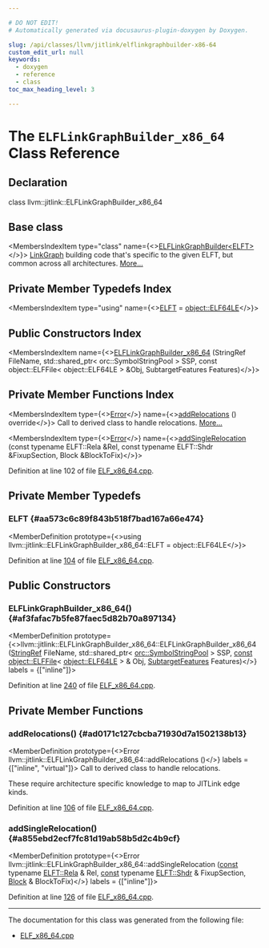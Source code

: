 ```yaml
---

# DO NOT EDIT!
# Automatically generated via docusaurus-plugin-doxygen by Doxygen.

slug: /api/classes/llvm/jitlink/elflinkgraphbuilder-x86-64
custom_edit_url: null
keywords:
  - doxygen
  - reference
  - class
toc_max_heading_level: 3

---
```





# The `ELFLinkGraphBuilder_x86_64` Class Reference

<DoxygenPage pluginConfig={pluginConfig}>



## Declaration

<CodeBlock>class llvm::jitlink::ELFLinkGraphBuilder_x86_64</CodeBlock>

## Base class

<MembersIndex>

<MembersIndexItem
  type="class"
  name={<><a href="/docs/api/classes/llvm/jitlink/elflinkgraphbuilder">ELFLinkGraphBuilder&lt;ELFT&gt;</a></>}>
<a href="/docs/api/classes/llvm/jitlink/linkgraph">LinkGraph</a> building code that&#39;s specific to the given ELFT, but common across all architectures. <a href="/docs/api/classes/llvm/jitlink/elflinkgraphbuilder/#details">More...</a>
</MembersIndexItem>

</MembersIndex>

## Private Member Typedefs Index

<MembersIndex>

<MembersIndexItem
  type="using"
  name={<><a href="#aa573c6c89f843b518f7bad167a66e474">ELFT</a> = <a href="/docs/api/namespaces/llvm/object/#acbaf5ce424b0203d3ce75f7b11ae912f">object::ELF64LE</a></>}>
</MembersIndexItem>

</MembersIndex>

## Public Constructors Index

<MembersIndex>

<MembersIndexItem
  name={<><a href="#af3fafac7b5fe87faec5d82b70a897134">ELFLinkGraphBuilder&#95;x86&#95;64</a> (StringRef FileName, std::shared&#95;ptr&lt; orc::SymbolStringPool &gt; SSP, const object::ELFFile&lt; object::ELF64LE &gt; &amp;Obj, SubtargetFeatures Features)</>}>
</MembersIndexItem>

</MembersIndex>

## Private Member Functions Index

<MembersIndex>

<MembersIndexItem
  type={<><a href="/docs/api/classes/llvm/error">Error</a></>}
  name={<><a href="#ad0171c127cbcba71930d7a1502138b13">addRelocations</a> () override</>}>
Call to derived class to handle relocations. <a href="#ad0171c127cbcba71930d7a1502138b13">More...</a>
</MembersIndexItem>

<MembersIndexItem
  type={<><a href="/docs/api/classes/llvm/error">Error</a></>}
  name={<><a href="#a855ebd2ecf7fc81d19ab58b5d2c4b9cf">addSingleRelocation</a> (const typename ELFT::Rela &amp;Rel, const typename ELFT::Shdr &amp;FixupSection, Block &amp;BlockToFix)</>}>
</MembersIndexItem>

</MembersIndex>


Definition at line 102 of file <a href="/docs/api/files/lib/lib/executionengine/lib/executionengine/jitlink/elf-x86-64-cpp">ELF&#95;x86&#95;64.cpp</a>.

<SectionDefinition>

## Private Member Typedefs

### ELFT {#aa573c6c89f843b518f7bad167a66e474}

<MemberDefinition
  prototype={<>using llvm::jitlink::ELFLinkGraphBuilder&#95;x86&#95;64::ELFT =  object::ELF64LE</>}>

Definition at line <a href="/docs/api/files/lib/lib/executionengine/lib/executionengine/jitlink/elf-x86-64-cpp/#l00104">104</a> of file <a href="/docs/api/files/lib/lib/executionengine/lib/executionengine/jitlink/elf-x86-64-cpp">ELF&#95;x86&#95;64.cpp</a>.
</MemberDefinition>

</SectionDefinition>

<SectionDefinition>

## Public Constructors

### ELFLinkGraphBuilder&#95;x86&#95;64() {#af3fafac7b5fe87faec5d82b70a897134}

<MemberDefinition
  prototype={<>llvm::jitlink::ELFLinkGraphBuilder&#95;x86&#95;64::ELFLinkGraphBuilder&#95;x86&#95;64 (<a href="/docs/api/classes/llvm/stringref">StringRef</a> FileName, std::shared&#95;ptr&lt; <a href="/docs/api/classes/llvm/orc/symbolstringpool">orc::SymbolStringPool</a> &gt; SSP, <a href="/docs/api/files/lib/lib/target/lib/target/aarch64/aarch64promoteconstant-cpp/#a90f8350fecae261c25be85d38b451bff">const</a> <a href="/docs/api/classes/llvm/object/elffile">object::ELFFile</a>&lt; <a href="/docs/api/namespaces/llvm/object/#acbaf5ce424b0203d3ce75f7b11ae912f">object::ELF64LE</a> &gt; &amp; Obj, <a href="/docs/api/classes/llvm/subtargetfeatures">SubtargetFeatures</a> Features)</>}
  labels = {["inline"]}>

Definition at line <a href="/docs/api/files/lib/lib/executionengine/lib/executionengine/jitlink/elf-x86-64-cpp/#l00240">240</a> of file <a href="/docs/api/files/lib/lib/executionengine/lib/executionengine/jitlink/elf-x86-64-cpp">ELF&#95;x86&#95;64.cpp</a>.
</MemberDefinition>

</SectionDefinition>

<SectionDefinition>

## Private Member Functions

### addRelocations() {#ad0171c127cbcba71930d7a1502138b13}

<MemberDefinition
  prototype={<>Error llvm::jitlink::ELFLinkGraphBuilder&#95;x86&#95;64::addRelocations ()</>}
  labels = {["inline", "virtual"]}>
Call to derived class to handle relocations.

These require architecture specific knowledge to map to JITLink edge kinds.

Definition at line <a href="/docs/api/files/lib/lib/executionengine/lib/executionengine/jitlink/elf-x86-64-cpp/#l00106">106</a> of file <a href="/docs/api/files/lib/lib/executionengine/lib/executionengine/jitlink/elf-x86-64-cpp">ELF&#95;x86&#95;64.cpp</a>.
</MemberDefinition>

### addSingleRelocation() {#a855ebd2ecf7fc81d19ab58b5d2c4b9cf}

<MemberDefinition
  prototype={<>Error llvm::jitlink::ELFLinkGraphBuilder&#95;x86&#95;64::addSingleRelocation (<a href="/docs/api/files/lib/lib/target/lib/target/aarch64/aarch64promoteconstant-cpp/#a90f8350fecae261c25be85d38b451bff">const</a> typename <a href="/docs/api/structs/llvm/object/elftype/#a651d2ec91430c2e19f00b80a3e623653">ELFT::Rela</a> &amp; Rel, <a href="/docs/api/files/lib/lib/target/lib/target/aarch64/aarch64promoteconstant-cpp/#a90f8350fecae261c25be85d38b451bff">const</a> typename <a href="/docs/api/structs/llvm/object/elftype/#a8fec91d096b20c03e753e95533345ba2">ELFT::Shdr</a> &amp; FixupSection, <a href="/docs/api/classes/llvm/jitlink/block">Block</a> &amp; BlockToFix)</>}
  labels = {["inline"]}>

Definition at line <a href="/docs/api/files/lib/lib/executionengine/lib/executionengine/jitlink/elf-x86-64-cpp/#l00126">126</a> of file <a href="/docs/api/files/lib/lib/executionengine/lib/executionengine/jitlink/elf-x86-64-cpp">ELF&#95;x86&#95;64.cpp</a>.
</MemberDefinition>

</SectionDefinition>

<hr/>

The documentation for this class was generated from the following file:

<ul>
<li><a href="/docs/api/files/lib/lib/executionengine/lib/executionengine/jitlink/elf-x86-64-cpp">ELF_x86_64.cpp</a></li>
</ul>

</DoxygenPage>

